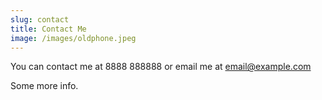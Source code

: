 ```yaml
---
slug: contact
title: Contact Me
image: /images/oldphone.jpeg
---
```

You can contact me at 8888 888888 or email me at [email@example.com](mailto:email@example.com)

Some more info.